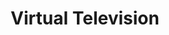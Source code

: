 ---
title: "Virtual Television"
meta_title: "Virtual Television craft"
description: "Craft de Virtual Television"
rank: "s"
draft: false
name: "Virtual Television"
recipe_img: "https://wiki.pokexgames.com/images/5/5c/Virtual_Television.png"
level: 105
craft_time: 86400
result: 1
value_npc: 1
ingredients:
  - name: "Corrupted Iron Ores"
    quantity: 1500
    item_img: "https://wiki.pokexgames.com/images/6/69/Corrupted_Iron_Ore.png"
    value_npc: 1
  - name: "Corrupted Dragon Teeth"
    quantity: 20
    item_img: "https://wiki.pokexgames.com/images/5/52/Corrupted-Dragon-Tooth.gif"
    value_npc: 1
  - name: "Royal Manes"
    quantity: 6
    item_img: "https://wiki.pokexgames.com/images/2/20/Royal_Mane.png"
    value_npc: 1
  - name: "Cave Nails"
    quantity: 5
    item_img: "https://wiki.pokexgames.com/images/a/af/Cave_Nail.png"
    value_npc: 1
  - name: "Toxic Gosmes"
    quantity: 20
    item_img: "https://wiki.pokexgames.com/images/c/ca/Toxic_Gosme.png"
    value_npc: 1
  - name: "Giant Tusk"
    quantity: 1
    item_img: "https://wiki.pokexgames.com/images/a/a2/Giant_Tusk.png"
    value_npc: 1
---